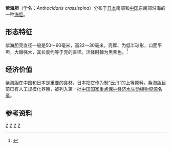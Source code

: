 {{Distinguish|大连紫海胆}}
{{Speciesbox
| taxon = Anthocidaris crassispina
| binomial_authority =（[[亚历山大·阿加西|A. Agassiz]]，1863）
| image = Fresh Sea Urchin (2678940158).jpg
| image_caption = 紫海胆
| synonyms = *''Heliocidaris crassispina'' <small>Clark</small>
}}
'''紫海胆'''（学名：''Anthocidaris crassispina''）分布于[[日本|日本]]南部和[[中国|中国]]东南部沿海的一种[[海胆|海胆]]。

==形态特征==
紫海胆壳直径一般是50～60毫米，高22～30毫米。壳厚、为低半球形，口面平坦，大棘强大，其长度约等于壳的直径。活体时棘为黑紫色。<ref>{{cite web |title=紫海胆 |url=http://www.zoology.csdb.cn/taxon/%7BF24E0BA0-3859-482F-A19B-F30B334C3AFF%7D#{7D3FA7AF-7ECC-4473-9310-7548BAC93300} |website=中国动物主题数据库 |accessdate=2021-02-05}}</ref>

==经济价值==
紫海胆在中国和日本是重要的食材，日本把它作为制“云丹”的上等原料。紫海胆目前已有人工规模化养殖，被列入第一批[[国家重点保护经济水生动植物资源名录|中国国家重点保护经济水生动植物资源名录]]。

==参考资料==
{{reflist}}
{{Taxonbar}}
[[Category:食用贝类|Z]]
[[Category:海膽總目|Z]]
[[Category:长海胆科|Z]]
[[Category:1863年描述的动物|Z]]